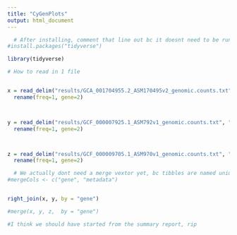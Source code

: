 ```yaml
---
title: "CyGenPlots"
output: html_document
---
```


```r

  # After installing, comment that line out bc it doesnt need to be run over and over. In theory, just once. 
#install.packages("tidyverse")

library(tidyverse)

```

```r
# How to read in 1 file


x = read_delim("results/GCA_001704955.2_ASM170495v2_genomic.counts.txt", ">", col_names = F, )%>%
  rename(freq=1, gene=2)



y = read_delim("results/GCF_000007925.1_ASM792v1_genomic.counts.txt", ">", col_names = F, )%>%
  rename(freq=1, gene=2)



z = read_delim("results/GCF_000009705.1_ASM970v1_genomic.counts.txt", ">", col_names = F, )%>%
  rename(freq=1, gene=2)

```


```r
  # We actually dont need a merge vextor yet, bc tibbles are named uniquely, might need for full dataset
#mergeCols <- c("gene", "metadata")


right_join(x, y, by = "gene")

#merge(x, y, z,  by = "gene")

#I think we should have started from the summary report, rip
```




